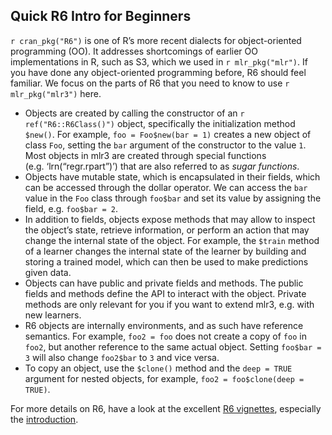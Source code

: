 ## Quick R6 Intro for Beginners {#r6}

`r cran_pkg("R6")` is one of R's more recent dialects for object-oriented programming (OO).
It addresses shortcomings of earlier OO implementations in R, such as S3, which we used in `r mlr_pkg("mlr")`.
If you have done any object-oriented programming before, R6 should feel familiar.
We focus on the parts of R6 that you need to know to use `r mlr_pkg("mlr3")` here.

* Objects are created by calling the constructor of an `r ref("R6::R6Class()")` object, specifically the initialization method `$new()`.
  For example, `foo = Foo$new(bar = 1)` creates a new object of class `Foo`, setting the `bar` argument of the constructor to the value `1`.
  Most objects in mlr3 are created through special functions (e.g. 'lrn("regr.rpart")') that are also referred to as *sugar functions*.
* Objects have mutable state, which is encapsulated in their fields, which can be accessed through the dollar operator.
  We can access the `bar` value in the `Foo` class through `foo$bar` and set its value by assigning the field, e.g. `foo$bar = 2`.
* In addition to fields, objects expose methods that may allow to inspect the object's state, retrieve information, or perform an action that may change the internal state of the object.
  For example, the `$train` method of a learner changes the internal state of the learner by building and storing a trained model, which can then be used to make predictions given data.
* Objects can have public and private fields and methods.
  The public fields and methods define the API to interact with the object.
  Private methods are only relevant for you if you want to extend mlr3, e.g. with new learners.
* R6 objects are internally environments, and as such have reference semantics.
  For example, `foo2 = foo` does not create a copy of `foo` in `foo2`, but another reference to the same actual object.
  Setting `foo$bar = 3` will also change `foo2$bar` to `3` and vice versa.
* To copy an object, use the `$clone()` method and the `deep = TRUE` argument for nested objects, for example, `foo2 = foo$clone(deep = TRUE)`.

For more details on R6, have a look at the excellent [R6 vignettes](https://r6.r-lib.org/), especially the [introduction](https://r6.r-lib.org/articles/Introduction.html).
